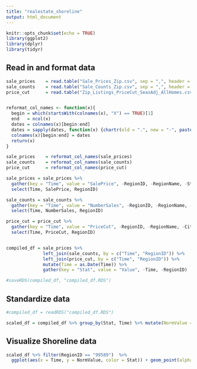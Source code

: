 ```yaml
---
title: "realestate_shoreline"
output: html_document
---
```


```r
knitr::opts_chunk$set(echo = TRUE)
library(ggplot2)
library(dplyr)
library(tidyr)
```

## Read in and format data 
```r

sale_prices    = read.table("Sale_Prices_Zip.csv", sep = ",", header = T, stringsAsFactors = FALSE)
sale_counts    = read.table("Sale_Counts_Zip.csv", sep = ",", header = T, stringsAsFactors = FALSE)
price_cut      = read.table("Zip_Listings_PriceCut_SeasAdj_AllHomes.csv", sep = ",", header = T, stringsAsFactors = FALSE)


reformat_col_names <- function(x){
  begin = which(startsWith(colnames(x), "X") == TRUE)[1]
  end   = ncol(x)
  dates = colnames(x)[begin:end]
  dates = sapply(dates, function(x) {chartr(old = ".", new = "-", paste0(substring(x,2), ".1"))})
  colnames(x)[begin:end] = dates
  return(x)
}

sale_prices    = reformat_col_names(sale_prices)
sale_counts    = reformat_col_names(sale_counts)
price_cut      = reformat_col_names(price_cut)

sale_prices = sale_prices %>% 
  gather(key = "Time", value = "SalePrice", -RegionID, -RegionName, -StateName, -SizeRank) %>%
  select(Time, SalePrice, RegionID)

sale_counts = sale_counts %>% 
  gather(key = "Time", value = "NumberSales", -RegionID, -RegionName, -StateName, -SizeRank) %>%
  select(Time, NumberSales, RegionID)

price_cut = price_cut %>% 
  gather(key = "Time", value = "PriceCut", -RegionID, -RegionName, -City, -County, -State, -Metro, -SizeRank) %>%
  select(Time, PriceCut, RegionID)


compiled_df = sale_prices %>%
              left_join(sale_counts, by = c("Time", "RegionID")) %>%
              left_join(price_cut, by = c("Time", "RegionID")) %>%
              mutate(Time = as.Date(Time)) %>%
              gather(key = "Stat", value = "Value", -Time, -RegionID) 

#saveRDS(compiled_df, "compiled_df.RDS")
```


## Standardize data 

```r
#compiled_df = readRDS("compiled_df.RDS") 

scaled_df = compiled_df %>% group_by(Stat, Time) %>% mutate(NormValue = scale(Value)) %>% ungroup()

```


## Visualize Shoreline data

```r
scaled_df %>% filter(RegionID == "99589")  %>%
  ggplot(aes(x = Time, y = NormValue, color = Stat)) + geom_point(alpha = 0.5) + geom_smooth(span = 0.5, se = FALSE) + xlab("Year") + ylab("Std. Value (Normalized within Year)") + scale_x_date()
```

